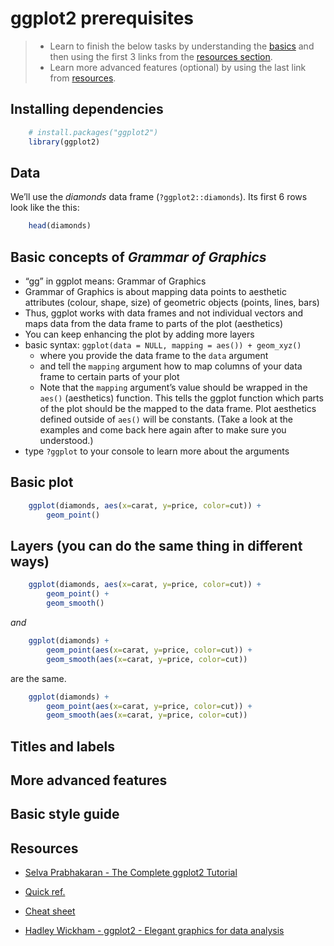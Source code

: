 # ggplot2 prerequisites

> + Learn to finish the below tasks by understanding the [basics](#basics) and then using the first 3 links from the [resources section](#resources).  
> + Learn more advanced features (optional) by using the last link from [resources](#resources).

## Installing dependencies
```r
    # install.packages("ggplot2")
    library(ggplot2)
```

## Data

We'll use the *diamonds* data frame (`?ggplot2::diamonds`). Its first 6 rows look like the this:

```r
    head(diamonds)
```
## Basic concepts of *Grammar of Graphics* {#basics}

  + "gg" in ggplot means: Grammar of Graphics  
  + Grammar of Graphics is about mapping data points to aesthetic attributes (colour, shape, size) of geometric objects (points, lines, bars)  
  + Thus, ggplot works with data frames and not individual vectors and maps data from the data frame to parts of the plot (aesthetics)  
  + You can keep enhancing the plot by adding more layers  
  + basic syntax: `ggplot(data = NULL, mapping = aes()) + geom_xyz()`  
      * where you provide the data frame to the `data` argument  
      * and tell the `mapping` argument how to map columns of your data frame to certain parts of your plot  
      * Note that the `mapping` argument's value should be wrapped in the `aes()` (aesthetics) function. This tells the ggplot function which parts of the plot should be the mapped to the data frame. Plot aesthetics defined outside of `aes()` will be constants. (Take a look at the examples and come back here again after to make sure you understood.)  
  + type `?ggplot` to your console to learn more about the arguments  


## Basic plot

```r
    ggplot(diamonds, aes(x=carat, y=price, color=cut)) +
        geom_point()
```

## Layers (you can do the same thing in different ways)

```r
    ggplot(diamonds, aes(x=carat, y=price, color=cut)) +
        geom_point() +
        geom_smooth()
```

_and_

```r
    ggplot(diamonds) +
        geom_point(aes(x=carat, y=price, color=cut)) +
        geom_smooth(aes(x=carat, y=price, color=cut))
```

are the same.

```r
    ggplot(diamonds) +
        geom_point(aes(x=carat, y=price, color=cut)) +
        geom_smooth(aes(x=carat, y=price, color=cut))
```

## Titles and labels

## More advanced features

## Basic style guide

## Resources {#resources}

  + [Selva Prabhakaran - The Complete ggplot2 Tutorial](http://r-statistics.co/Complete-Ggplot2-Tutorial-Part1-With-R-Code.html)
  + [Quick ref.](http://r-statistics.co/ggplot2-cheatsheet.html)
  + [Cheat sheet](http://r-statistics.co/ggplot2-cheatsheet.html)

  + [Hadley Wickham - ggplot2 - Elegant graphics for data analysis](http://moderngraphics11.pbworks.com/f/ggplot2-Book09hWickham.pdf)


